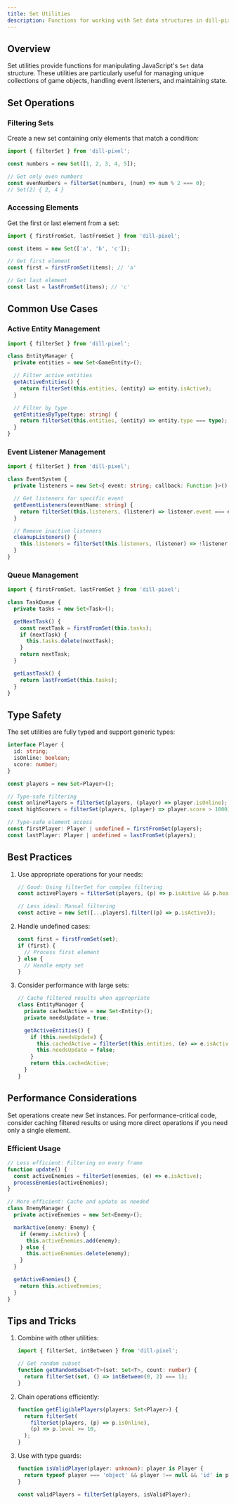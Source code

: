 ```yaml
---
title: Set Utilities
description: Functions for working with Set data structures in dill-pixel
---
```



## Overview

Set utilities provide functions for manipulating JavaScript's `Set` data structure. These utilities are particularly useful for managing unique collections of game objects, handling event listeners, and maintaining state.

## Set Operations

### Filtering Sets

Create a new set containing only elements that match a condition:

```ts
import { filterSet } from 'dill-pixel';

const numbers = new Set([1, 2, 3, 4, 5]);

// Get only even numbers
const evenNumbers = filterSet(numbers, (num) => num % 2 === 0);
// Set(2) { 2, 4 }
```

### Accessing Elements

Get the first or last element from a set:

```ts
import { firstFromSet, lastFromSet } from 'dill-pixel';

const items = new Set(['a', 'b', 'c']);

// Get first element
const first = firstFromSet(items); // 'a'

// Get last element
const last = lastFromSet(items); // 'c'
```

## Common Use Cases

### Active Entity Management

```ts
import { filterSet } from 'dill-pixel';

class EntityManager {
  private entities = new Set<GameEntity>();

  // Filter active entities
  getActiveEntities() {
    return filterSet(this.entities, (entity) => entity.isActive);
  }

  // Filter by type
  getEntitiesByType(type: string) {
    return filterSet(this.entities, (entity) => entity.type === type);
  }
}
```

### Event Listener Management

```ts
import { filterSet } from 'dill-pixel';

class EventSystem {
  private listeners = new Set<{ event: string; callback: Function }>();

  // Get listeners for specific event
  getEventListeners(eventName: string) {
    return filterSet(this.listeners, (listener) => listener.event === eventName);
  }

  // Remove inactive listeners
  cleanupListeners() {
    this.listeners = filterSet(this.listeners, (listener) => !listener.isExpired);
  }
}
```

### Queue Management

```ts
import { firstFromSet, lastFromSet } from 'dill-pixel';

class TaskQueue {
  private tasks = new Set<Task>();

  getNextTask() {
    const nextTask = firstFromSet(this.tasks);
    if (nextTask) {
      this.tasks.delete(nextTask);
    }
    return nextTask;
  }

  getLastTask() {
    return lastFromSet(this.tasks);
  }
}
```

## Type Safety

The set utilities are fully typed and support generic types:

```ts
interface Player {
  id: string;
  isOnline: boolean;
  score: number;
}

const players = new Set<Player>();

// Type-safe filtering
const onlinePlayers = filterSet(players, (player) => player.isOnline);
const highScorers = filterSet(players, (player) => player.score > 1000);

// Type-safe element access
const firstPlayer: Player | undefined = firstFromSet(players);
const lastPlayer: Player | undefined = lastFromSet(players);
```

## Best Practices

1. Use appropriate operations for your needs:

   ```ts
   // Good: Using filterSet for complex filtering
   const activePlayers = filterSet(players, (p) => p.isActive && p.health > 0);

   // Less ideal: Manual filtering
   const active = new Set([...players].filter((p) => p.isActive));
   ```

2. Handle undefined cases:

   ```ts
   const first = firstFromSet(set);
   if (first) {
     // Process first element
   } else {
     // Handle empty set
   }
   ```

3. Consider performance with large sets:

   ```ts
   // Cache filtered results when appropriate
   class EntityManager {
     private cachedActive = new Set<Entity>();
     private needsUpdate = true;

     getActiveEntities() {
       if (this.needsUpdate) {
         this.cachedActive = filterSet(this.entities, (e) => e.isActive);
         this.needsUpdate = false;
       }
       return this.cachedActive;
     }
   }
   ```

## Performance Considerations

<Aside title="Optimization" type="tip">
  Set operations create new Set instances. For performance-critical code, consider caching filtered results or using
  more direct operations if you need only a single element.
</Aside>

### Efficient Usage

```ts
// Less efficient: Filtering on every frame
function update() {
  const activeEnemies = filterSet(enemies, (e) => e.isActive);
  processEnemies(activeEnemies);
}

// More efficient: Cache and update as needed
class EnemyManager {
  private activeEnemies = new Set<Enemy>();

  markActive(enemy: Enemy) {
    if (enemy.isActive) {
      this.activeEnemies.add(enemy);
    } else {
      this.activeEnemies.delete(enemy);
    }
  }

  getActiveEnemies() {
    return this.activeEnemies;
  }
}
```

## Tips and Tricks

1. Combine with other utilities:

   ```ts
   import { filterSet, intBetween } from 'dill-pixel';

   // Get random subset
   function getRandomSubset<T>(set: Set<T>, count: number) {
     return filterSet(set, () => intBetween(0, 2) === 1);
   }
   ```

2. Chain operations efficiently:

   ```ts
   function getEligiblePlayers(players: Set<Player>) {
     return filterSet(
       filterSet(players, (p) => p.isOnline),
       (p) => p.level >= 10,
     );
   }
   ```

3. Use with type guards:

   ```ts
   function isValidPlayer(player: unknown): player is Player {
     return typeof player === 'object' && player !== null && 'id' in player && 'isOnline' in player;
   }

   const validPlayers = filterSet(players, isValidPlayer);
   ```
